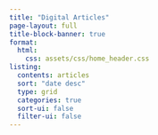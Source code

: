 ```yaml
---
title: "Digital Articles"
page-layout: full
title-block-banner: true
format:
  html:
    css: assets/css/home_header.css
listing:
  contents: articles
  sort: "date desc"
  type: grid
  categories: true
  sort-ui: false
  filter-ui: false
---
```

